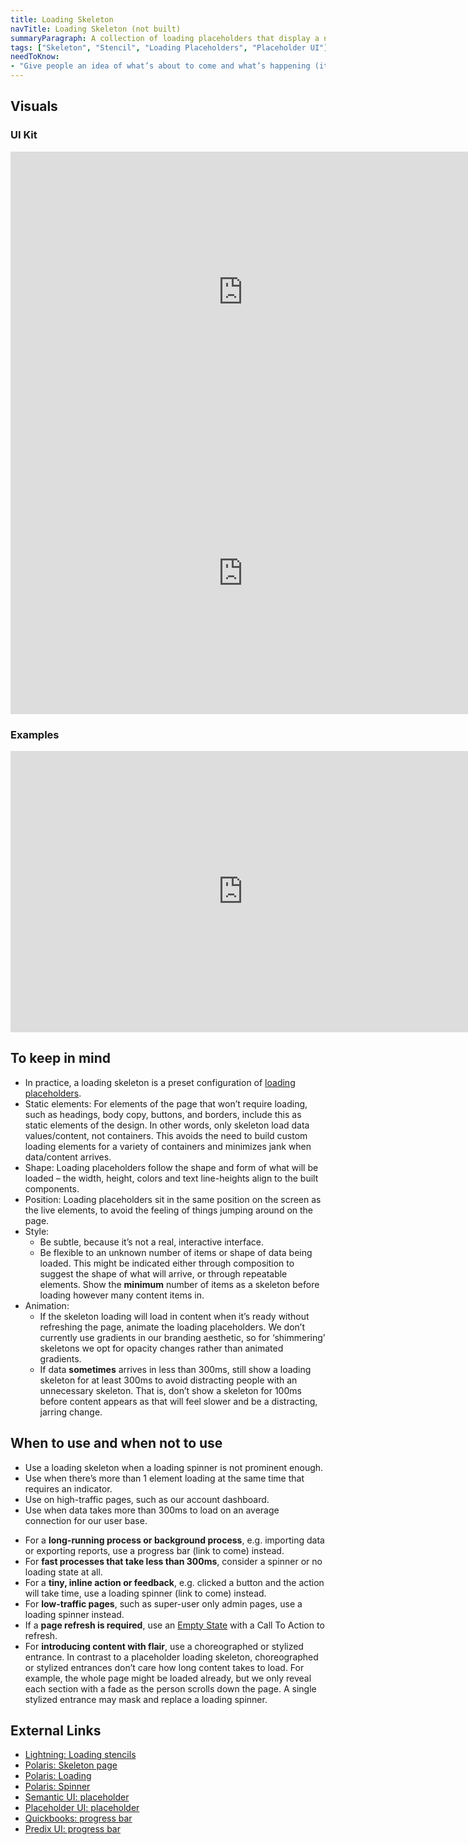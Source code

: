 ```yaml
---
title: Loading Skeleton
navTitle: Loading Skeleton (not built)
summaryParagraph: A collection of loading placeholders that display a non-interactive preview of the app’s actual UI to visually communicate that content is in the process of loading.
tags: ["Skeleton", "Stencil", "Loading Placeholders", "Placeholder UI"]
needToKnow:
- "Give people an idea of what’s about to come and what’s happening (it's currently loading) when a page full of content/data takes more than 300ms to load."
---
```



## Visuals

### UI Kit

<iframe style="border: none;" width="744" height="450" src="https://www.figma.com/embed?embed_host=share&url=https%3A%2F%2Fwww.figma.com%2Ffile%2Fe3TyAOZKfLg9cA01Iy1Mgm%2FKaizen-Site-embed%3Fnode-id%3D205%253A12141" allowfullscreen></iframe>

<iframe style="border: none;" width="744" height="450" src="https://www.figma.com/embed?embed_host=share&url=https%3A%2F%2Fwww.figma.com%2Ffile%2Fe3TyAOZKfLg9cA01Iy1Mgm%2FKaizen-Site-embed%3Fnode-id%3D205%253A12521" allowfullscreen></iframe>

### Examples

<iframe style="border: none;" width="744" height="450" src="https://www.figma.com/embed?embed_host=share&url=https%3A%2F%2Fwww.figma.com%2Ffile%2Fe3TyAOZKfLg9cA01Iy1Mgm%2FKaizen-Site-embed%3Fnode-id%3D1387%253A67" allowfullscreen></iframe>

## To keep in mind

* In practice, a loading skeleton is a preset configuration of [loading placeholders](/components/loading-placeholder).
* Static elements: For elements of the page that won’t require loading, such as headings, body copy, buttons, and borders, include this as static elements of the design. In other words, only skeleton load data values/content, not containers. This avoids the need to build custom loading elements for a variety of containers and minimizes jank when data/content arrives.
* Shape: Loading placeholders follow the shape and form of what will be loaded – the width, height, colors and text line-heights align to the built components. 
* Position: Loading placeholders sit in the same position on the screen as the live elements, to avoid the feeling of things jumping around on the page.
* Style:
    * Be subtle, because it’s not a real, interactive interface.
    * Be flexible to an unknown number of items or shape of data being loaded. This might be indicated either through composition to suggest the shape of what will arrive, or through repeatable elements. Show the **minimum** number of items as a skeleton before loading however many content items in.
* Animation:
    * If the skeleton loading will load in content when it’s ready without refreshing the page, animate the loading placeholders. We don’t currently use gradients in our branding aesthetic, so for ‘shimmering’ skeletons we opt for opacity changes rather than animated gradients.
    * If data **sometimes** arrives in less than 300ms, still show a loading skeleton for at least 300ms to avoid distracting people with an unnecessary skeleton. That is, don’t show a skeleton for 100ms before content appears as that will feel slower and be a distracting, jarring change.

## When to use and when not to use

<WhenToUseAndWhenNotToUse>
<WhenToUse>

* Use a loading skeleton when a loading spinner is not prominent enough.
* Use when there’s more than 1 element loading at the same time that requires an indicator.
* Use on high-traffic pages, such as our account dashboard.
* Use when data takes more than 300ms to load on an average connection for our user base.

</WhenToUse>
<WhenNotToUse>

* For a **long-running process or background process**, e.g. importing data or exporting reports, use a progress bar (link to come) instead.
* For **fast processes that take less than 300ms**, consider a spinner or no loading state at all.
* For a **tiny, inline action or feedback**, e.g. clicked a button and the action will take time, use a loading spinner (link to come) instead.
* For **low-traffic pages**, such as super-user only admin pages, use a loading spinner instead.
* If a **page refresh is required**, use an [Empty State](/components/empty-state) with a Call To Action to refresh.
* For **introducing content with flair**, use a choreographed or stylized entrance. In contrast to a placeholder loading skeleton, choreographed or stylized entrances don’t care how long content takes to load. For example, the whole page might be loaded already, but we only reveal each section with a fade as the person scrolls down the page. A single stylized entrance may mask and replace a loading spinner.

</WhenNotToUse>
</WhenToUseAndWhenNotToUse>

## External Links

- [Lightning: Loading stencils](https://www.lightningdesignsystem.com/guidelines/loading/#site-main-content)
- [Polaris: Skeleton page](https://polaris.shopify.com/components/feedback-indicators/skeleton-page#navigation)
- [Polaris: Loading](https://polaris.shopify.com/components/feedback-indicators/loading)
- [Polaris: Spinner](https://polaris.shopify.com/components/feedback-indicators/spinner#navigation)
- [Semantic UI: placeholder](https://semantic-ui.com/elements/placeholder.html)
- [Placeholder UI: placeholder](https://material.io/design/communication/launch-screen.html#placeholder-ui)
- [Quickbooks: progress bar](https://designsystem.quickbooks.com/component/progress-bar/)
- [Predix UI: progress bar](https://www.predix-ui.com/#/elements/px-progress-bar)

